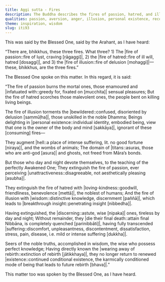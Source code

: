 ```yaml
---
title: Aggi sutta - Fires
description: The Buddha describes the fires of passion, hatred, and illusion which consume beings who cling to a self. The wise cool these flames with wisdom, loving-kindness, and perceiving unattractiveness.
qualities: passion, aversion, anger, illusion, personal existence, recognition of unattractiveness, loving-kindness, wisdom, continuous effort
theme: inspiration, wisdom
slug: iti93
---
```


This was said by the Blessed One, said by the Arahant, as I have heard:

“There are, bhikkhus, these three fires. What three? 1) The |fire of passion::fire of lust, craving [rāgaggi]|, 2) the |fire of hatred::fire of ill will, hatred [dosaggi]|, and 3) the |fire of illusion::fire of delusion [mohaggi]|—these, bhikkhus, are the three fires.”

The Blessed One spoke on this matter. In this regard, it is said:

“The fire of passion burns the mortal ones,
those enamoured and |infatuated with::greedy for, fixated on [mucchita]| sensual pleasures;
But the fire of hatred scorches those malevolent ones,
the people bent on killing living beings.

The fire of illusion torments the |bewildered::confused, disoriented by delusion [sammūḷha]|,
those unskilled in the noble Dhamma;
Beings delighting in |personal existence::individual identity, embodied being, view that one is the owner of the body and mind [sakkāya]|,
ignorant of these [consuming] fires—

They augment |hell::a place of intense suffering, lit. no good fortune [niraya]|,
and the wombs of animals;
The domain of |titans::asuras, those who are anti-god [asura]| and ghosts,
not freed from Māra’s bonds.

But those who day and night devote themselves,
to the teaching of the perfectly Awakened One;
They extinguish the fire of passion,
ever perceiving |unattractiveness::disagreeable, not aesthetically pleasing [asubha]|.

They extinguish the fire of hatred with |loving-kindness::goodwill, friendliness, benevolence [mettā]|,
the noblest of humans;
And the fire of illusion with |wisdom::distinctive knowledge, discernment [paññā]|,
which leads to |breakthrough insight::penetrating insight [nibbedha]|.

Having extinguished, the |discerning::astute, wise [nipaka]| ones,
tireless by day and night;
Without remainder, they |die their final death::attain final Nibbāna, is completely quenched [parinibbāti]|,
having fully transcended |suffering::discomfort, unpleasantness, discontentment, dissatisfaction, stress, pain, disease, i.e. mild or intense suffering [dukkha]|.

Seers of the noble truths, accomplished in wisdom,
the wise who possess perfect knowledge;
Having directly known the |wearing away of rebirth::extinction of rebirth [jātikkhaya]|,
they no longer return to renewed |existence::continued conditional existence, the karmically conditioned mode of being that leads to future rebirth [bhava]|.”

This matter too was spoken by the Blessed One, as I have heard.